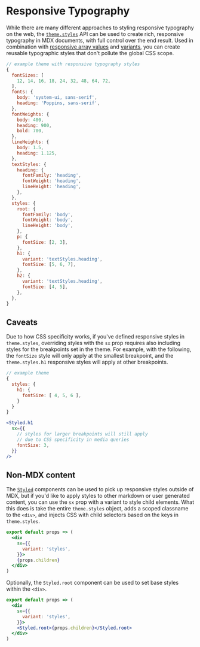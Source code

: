 
# Responsive Typography

While there are many different approaches to styling responsive typography on the web,
the [`theme.styles`][] API can be used to create rich, responsive typography in MDX documents, with full control over the end result.
Used in combination with [responsive array values][] and [variants][], you can create reusable typographic styles that don't pollute the global CSS scope.

[`theme.styles`]: /theming/#styles
[responsive array values]: /sx-prop/#responsive-values
[variants]: /guides/variants

```js
// example theme with responsive typography styles
{
  fontSizes: [
    12, 14, 16, 18, 24, 32, 48, 64, 72,
  ],
  fonts: {
    body: 'system-ui, sans-serif',
    heading: 'Poppins, sans-serif',
  },
  fontWeights: {
    body: 400,
    heading: 900,
    bold: 700,
  },
  lineHeights: {
    body: 1.5,
    heading: 1.125,
  },
  textStyles: {
    heading: {
      fontFamily: 'heading',
      fontWeight: 'heading',
      lineHeight: 'heading',
    },
  },
  styles: {
    root: {
      fontFamily: 'body',
      fontWeight: 'body',
      lineHeight: 'body',
    },
    p: {
      fontSize: [2, 3],
    },
    h1: {
      variant: 'textStyles.heading',
      fontSize: [5, 6, 7],
    },
    h2: {
      variant: 'textStyles.heading',
      fontSize: [4, 5],
    },
  },
}
```

## Caveats

Due to how CSS specificity works, if you've defined responsive styles in `theme.styles`,
overriding styles with the `sx` prop requires also including styles for the breakpoints set in the theme.
For example, with the following, the `fontSize` style will only apply at the smallest breakpoint, and the `theme.styles.h1` responsive styles will apply at other breakpoints.

```js
// example theme
{
  styles: {
    h1: {
      fontSize: [ 4, 5, 6 ],
    }
  }
}
```

```jsx
<Styled.h1
  sx={{
    // styles for larger breakpoints will still apply
    // due to CSS specificity in media queries
    fontSize: 3,
  }}
/>
```

## Non-MDX content

The [`Styled`][] components can be used to pick up responsive styles outside of MDX,
but if you'd like to apply styles to other markdown or user generated content,
you can use the `sx` prop with a variant to style child elements.
What this does is take the entire `theme.styles` object, adds a scoped classname to the `<div>`,
and injects CSS with child selectors based on the keys in `theme.styles`.

```jsx
export default props => (
  <div
    sx={{
      variant: 'styles',
    }}>
    {props.children}
  </div>
)
```

Optionally, the `Styled.root` component can be used to set base styles within the `<div>`.

```jsx
export default props => (
  <div
    sx={{
      variant: 'styles',
    }}>
    <Styled.root>{props.children}</Styled.root>
  </div>
)
```

[`styled`]: /styled
